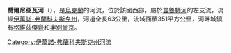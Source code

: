 {{Unreferenced|time=2015-09-22T01:28:00+00:00}}
'''喬爾尼亞瓦河'''（{{lang-uk|Чорнява}}），是[[烏克蘭|烏克蘭]]的河流，位於該國西部，屬於[[普魯特河|普魯特河]]的左支流，流經[[伊萬諾-弗蘭科夫斯克州|伊萬諾-弗蘭科夫斯克州]]，河道全長63公里，流域面積351平方公里，河畔城鎮有[[格維茲傑齊|格維茲傑齊]]和[[奧別爾京|奧別爾京]]。

{{DEFAULTSORT:Чорнява}}
[[Category:伊萬諾-弗蘭科夫斯克州河流|Category:伊萬諾-弗蘭科夫斯克州河流]]


{{Ukraine-river-stub}}